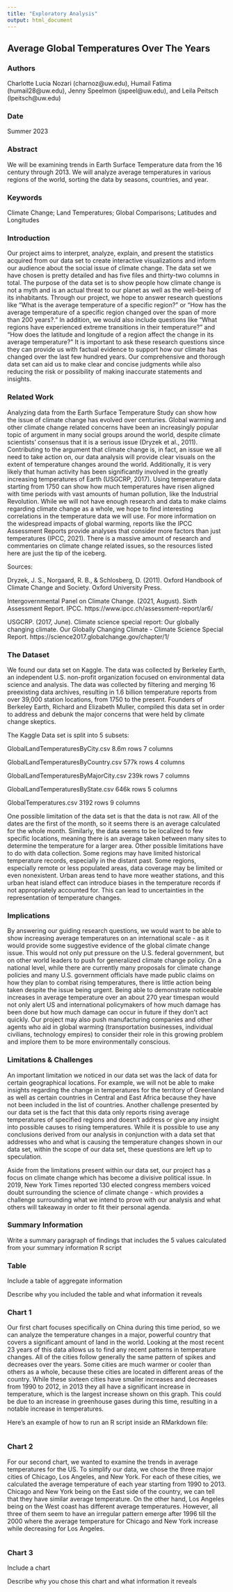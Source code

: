 ```yaml
---
title: "Exploratory Analysis"
output: html_document
---
```


## Average Global Temperatures Over The Years

### Authors

Charlotte Lucia Nozari (charnoz@uw.edu), Humail Fatima (humail28@uw.edu), Jenny Speelmon (jspeel@uw.edu), and Leila Peitsch (lpeitsch@uw.edu)

### Date

Summer 2023

### Abstract

We will be examining trends in Earth Surface Temperature data from the 16 century through 2013. We will analyze average temperatures in various regions of the world, sorting the data by seasons, countries, and year.

### Keywords

Climate Change; Land Temperatures; Global Comparisons; Latitudes and Longitudes

### Introduction  

Our project aims to interpret, analyze, explain, and present the statistics acquired from our data set to create interactive visualizations and inform our audience about the social issue of climate change. The data set we have chosen is pretty detailed and has five files and thirty-two columns in total. The purpose of the data set is to show people how climate change is not a myth and is an actual threat to our planet as well as the well-being of its inhabitants. Through our project, we hope to answer research questions like “What is the average temperature of a specific region?” or “How has the average temperature of a specific region changed over the span of more than 200 years?.” In addition, we would also include questions like “What regions have experienced extreme transitions in their temperature?” and “How does the latitude and longitude of a region affect the change in its average temperature?” It is important to ask these research questions since they can provide us with factual evidence to support how our climate has changed over the last few hundred years. Our comprehensive and thorough data set can aid us to make clear and concise judgments while also reducing the risk or possibility of making inaccurate statements and insights.

### Related Work  

Analyzing data from the Earth Surface Temperature Study can show how the issue of climate change has evolved over centuries. Global warming and other climate change related concerns have been an increasingly popular topic of argument in many social groups around the world, despite climate scientists' consensus that it is a serious issue (Dryzek et al., 2011). Contributing to the argument that climate change is, in fact, an issue we all need to take action on, our data analysis will provide clear visuals on the extent of temperature changes around the world. Additionally, it is very likely that human activity has been significantly involved in the greatly increasing temperatures of Earth (USGCRP, 2017). Using temperature data starting from 1750 can show how much temperatures have risen aligned with time periods with vast amounts of human pollution, like the Industrial Revolution. While we will not have enough research and data to make claims regarding climate change as a whole, we hope to find interesting correlations in the temperature data we will use. For more information on the widespread impacts of global warming, reports like the IPCC Assessment Reports provide analyses that consider more factors than just temperatures (IPCC, 2021). There is a massive amount of research and commentaries on climate change related issues, so the resources listed here are just the tip of the iceberg.

Sources:

Dryzek, J. S., Norgaard, R. B., & Schlosberg, D. (2011). Oxford Handbook of Climate Change and Society. Oxford University Press. 

Intergovernmental Panel on Climate Change. (2021, August). 
Sixth Assessment Report. IPCC. https://www.ipcc.ch/assessment-report/ar6/

USGCRP. (2017, June). Climate science special report: Our globally changing climate. Our Globally Changing Climate - Climate Science Special Report. https://science2017.globalchange.gov/chapter/1/

### The Dataset

We found our data set on Kaggle. The data was collected by Berkeley Earth, an independent U.S. non-profit organization focused on environmental data science and analysis. The data was collected by filtering and merging 16 preexisting data archives, resulting in 1.6 billion temperature reports from over 39,000 station locations, from 1750 to the present. Founders of Berkeley Earth, Richard and Elizabeth Muller, compiled this data set in order to address and debunk the major concerns that were held by climate change skeptics.

The Kaggle Data set is split into 5 subsets:

GlobalLandTemperaturesByCity.csv
8.6m rows
7 columns

GlobalLandTemperaturesByCountry.csv
577k rows
4 columns

GlobalLandTemperaturesByMajorCity.csv
239k rows
7 columns

GlobalLandTemperaturesByState.csv
646k rows
5 columns

GlobalTemperatures.csv
3192 rows
9 columns

One possible limitation of the data set is that the data is not raw. All of the dates are the first of the month, so it seems there is an average calculated for the whole month. Similarly, the data seems to be localized to few specific locations, meaning there is an average taken between many sites to determine the temperature for a larger area. Other possible limitations have to do with data collection. Some regions may have limited historical temperature records, especially in the distant past. Some regions, especially remote or less populated areas, data coverage may be limited or even nonexistent. Urban areas tend to have more weather stations, and this urban heat island effect can introduce biases in the temperature records if not appropriately accounted for. This can lead to uncertainties in the representation of temperature changes.

### Implications

By answering our guiding research questions, we would want to be able to show increasing average temperatures on an international scale - as it would provide some suggestive evidence of the global climate change issue. This would not only put pressure on the U.S. federal government, but on other world leaders to push for generalized climate change policy. On a national level, while there are currently many proposals for climate change policies and many U.S. government officials have made public claims on how they plan to combat rising temperatures, there is little action being taken despite the issue being urgent. Being able to demonstrate noticeable increases in average temperature over an about 270 year timespan would not only alert US and international policymakers of how much damage has been done but how much damage can occur in future if they don't act quickly. Our project may also push manufacturing companies and other agents who aid in global warming (transportation businesses, individual civilians, technology empires) to consider their role in this growing problem and implore them to be more environmentally conscious.

### Limitations & Challenges

An important limitation we noticed in our data set was the lack of data for certain geographical locations. For example, we will not be able to make insights regarding the change in temperatures for the territory of Greenland as well as certain countries in Central and East Africa because they have not been included in the list of countries. Another challenge presented by our data set is the fact that this data only reports rising average temperatures of specified regions and doesn't address or give any insight into possible causes to rising temperatures. While it is possible to use any conclusions derived from our analysis in conjunction with a data set that addresses who and what is causing the temperature changes shown in our data set, within the scope of our data set, these questions are left up to speculation.

Aside from the limitations present within our data set, our project has a focus on climate change which has become a divisive political issue. In 2019, New York Times reported 130 elected congress members voiced doubt surrounding the science of climate change - which provides a challenge surrounding what we intend to prove with our analysis and what others will takeaway in order to fit their personal agenda.

### Summary Information

Write a summary paragraph of findings that includes the 5 values calculated from your summary information R script

### Table

Include a table of aggregate information

Describe why you included the table and what information it reveals

### Chart 1

Our first chart focuses specifically on China during this time period, so we can analyze the temperature changes in a major, powerful country that covers a significant amount of land in the world. Looking at the most recent 23 years of this data allows us to find any recent patterns in temperature changes. All of the cities follow generally the same pattern of spikes and decreases over the years. Some cities are much warmer or cooler than others as a whole, because these cities are located in different areas of the country. While these sixteen cities have smaller increases and decreases from 1990 to 2012, in 2013 they all have a significant increase in temperature, which is the largest increase shown on this graph. This could be due to an increase in greenhouse gases during this time, resulting in a notable increase in temperatures.

Here's an example of how to run an R script inside an RMarkdown file:

```r
```

### Chart 2

For our second chart, we wanted to examine the trends in average temperatures for the US. To simplify our data, we chose the three major cities of Chicago, Los Angeles, and New York. For each of these cities, we calculated the average temperature of each year starting from 1990 to 2013. Chicago and New York being on the East side of the country, we can tell that they have similar average temperature. On the other hand, Los Angeles being on the West coast has different average temperatures. However, all three of them seem to have an irregular pattern emerge after 1996 till the 2000 where the average temperature for Chicago and New York increase while decreasing for Los Angeles. 

```r
```

### Chart 3

Include a chart

Describe why you chose this chart and what information it reveals

```r
```
